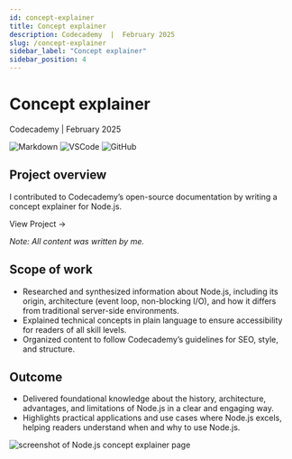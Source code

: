 ```yaml
---
id: concept-explainer
title: Concept explainer
description: Codecademy  |  February 2025
slug: /concept-explainer
sidebar_label: "Concept explainer"
sidebar_position: 4
---
```



# Concept explainer

Codecademy | February 2025

![Markdown](https://img.shields.io/badge/Markdown-000000?style=for-the-badge&logo=markdown&logoColor=white) ![VSCode](https://img.shields.io/badge/VSCode-0078D4?style=for-the-badge&logo=visual%20studio%20code&logoColor=white) ![GitHub](https://img.shields.io/badge/GitHub-100000?style=for-the-badge&logo=github&logoColor=white)

## Project overview

I contributed to Codecademy’s open-source documentation by writing a concept explainer for Node.js.

<InteractiveButton url="https://www.codecademy.com/resources/docs/general/node-js">
	View Project →
</InteractiveButton>

_Note: All content was written by me._

## Scope of work

- Researched and synthesized information about Node.js, including its origin, architecture (event loop, non-blocking I/O), and how it differs from traditional server-side environments.
- Explained technical concepts in plain language to ensure accessibility for readers of all skill levels.
- Organized content to follow Codecademy’s guidelines for SEO, style, and structure.

## Outcome

- Delivered foundational knowledge about the history, architecture, advantages, and limitations of Node.js in a clear and engaging way.
- Highlights practical applications and use cases where Node.js excels, helping readers understand when and why to use Node.js.

![screenshot of Node.js concept explainer page](./img/nodejs-concept-explainer.png)
